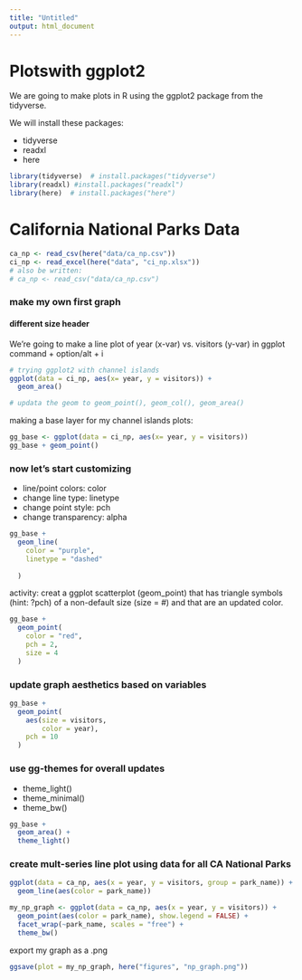 ```yaml
---
title: "Untitled"
output: html_document
---
```


# Plotswith ggplot2

We are going to make plots in R using the ggplot2 package from the tidyverse.   

We will install these packages:

- tidyverse
- readxl
- here

```r
library(tidyverse)  # install.packages("tidyverse")
library(readxl) #install.packages("readxl")
library(here)  # install.packages("here")
```



# California National Parks Data

```r

ca_np <- read_csv(here("data/ca_np.csv"))
ci_np <- read_excel(here("data", "ci_np.xlsx"))
# also be written:
# ca_np <- read_csv("data/ca_np.csv")


```



### make my own first graph
#### different size header

We're going to make a line plot of year (x-var) vs. visitors (y-var) in ggplot
command + option/alt + i

```r
# trying ggplot2 with channel islands
ggplot(data = ci_np, aes(x= year, y = visitors)) + 
  geom_area()

# updata the geom to geom_point(), geom_col(), geom_area()
```

making a base layer for my channel islands plots:

```r
gg_base <- ggplot(data = ci_np, aes(x= year, y = visitors))
gg_base + geom_point()
```


### now let's start customizing
- line/point colors: color
- change line type: linetype
- change point style: pch
- change transparency: alpha

```r
gg_base + 
  geom_line(
    color = "purple",
    linetype = "dashed"
    
  )
```


activity: creat a ggplot scatterplot (geom_point) that has triangle symbols (hint: ?pch) of a non-default size (size = #) and that are an updated color.

```r
gg_base + 
  geom_point(
    color = "red", 
    pch = 2,
    size = 4
  )
```

### update graph aesthetics based on variables

```r
gg_base + 
  geom_point(
    aes(size = visitors, 
        color = year),
    pch = 10
  )
```

### use gg-themes for overall updates

- theme_light()
- theme_minimal()
- theme_bw()

```r
gg_base + 
  geom_area() +
  theme_light() 
```


### create mult-series line plot using data for all CA National Parks

```r
ggplot(data = ca_np, aes(x = year, y = visitors, group = park_name)) +
  geom_line(aes(color = park_name))
```


```r
my_np_graph <- ggplot(data = ca_np, aes(x = year, y = visitors)) + 
  geom_point(aes(color = park_name), show.legend = FALSE) +
  facet_wrap(~park_name, scales = "free") +
  theme_bw()
```

export my graph as a .png
```r
ggsave(plot = my_np_graph, here("figures", "np_graph.png"))
```

